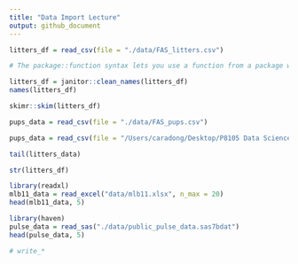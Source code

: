 ```yaml
---
title: "Data Import Lecture"
output: github_document
---
```


```r
litters_df = read_csv(file = "./data/FAS_litters.csv")
```

```r
# The package::function syntax lets you use a function from a package without loading the whole library.

litters_df = janitor::clean_names(litters_df)
names(litters_df)
```

```r
skimr::skim(litters_df)
```
```r
pups_data = read_csv(file = "./data/FAS_pups.csv")
```
```r
pups_data = read_csv(file = "/Users/caradong/Desktop/P8105 Data Science/data_wrangling_i/data/FAS_pups.csv")
```

```r
tail(litters_data)
```

```r
str(litters_df)
```
```r
library(readxl)
mlb11_data = read_excel("data/mlb11.xlsx", n_max = 20)
head(mlb11_data, 5)
```

```r
library(haven)
pulse_data = read_sas("./data/public_pulse_data.sas7bdat")
head(pulse_data, 5)
```
```r
# write_*
```

